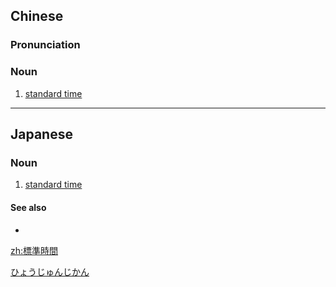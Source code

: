 {{also|标准时间}}
==Chinese==
{{zh-forms|s=标准时间|type=22}}

===Pronunciation===
{{zh-pron
|m=biāozhǔn shíjiān
|c=biu1 zeon2 si4 gaan3,biu1 zeon2 si4 gaan1
|cat=n
}}

===Noun===
{{zh-noun}}

# [[standard time]]

----

==Japanese==
{{ja-kanjitab|ひょう|じゅん|じ|かん|yomi=on}}

===Noun===
{{ja-noun|ひょうじゅんじかん}}

# [[standard time]]

====See also====
* {{ja-r|標準時|ひょうじゅんじ}}

[[Category:ja:Time|ひょうじゅんじかん]]

[[zh:標準時間]]